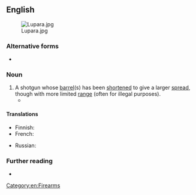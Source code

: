 ==English==
[[File:Lupara.jpg|thumb]]

===Alternative forms===
* {{alter|en|sawed-off shotgun||US}}

===Noun===
{{en-noun|head=[[sawn]]-[[off]] [[shotgun]]}}

# A shotgun whose [[barrel]](s) has been [[shortened]] to give a larger [[spread]], though with more limited [[range]] (often for illegal purposes).
#* {{quote-song
|en
|title=Jigsaw Falling into Place
|album=In Rainbows
|artist=Radiohead
|year=2007
|passage=I never really got there / I just pretended that I had / Words are blunt instruments / Words are '''sawn-off shotguns'''}}

====Translations====
{{trans-top}}
* Finnish: {{t|fi|katkaistu haulikko}}
* French: {{t|fr|fusil à canon scié|m}}
{{trans-mid}}
* Russian: {{t+|ru|обре́з|m}}
{{trans-bottom}}

===Further reading===
* {{pedia|sawed-off shotgun}}

[[Category:en:Firearms]]